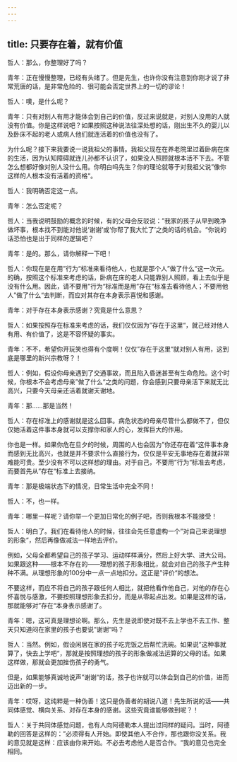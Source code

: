 ```yaml
---
---
---
```

title: 只要存在着，就有价值
---

哲人：那么，你整理好了吗？

青年：正在慢慢整理，已经有头绪了。但是先生，也许你没有注意到你刚才说了非常荒唐的话，是非常危险的、很可能会否定世界上的一切的谬论！

哲人：噢，是什么呢？

青年：只有对别人有用才能体会到自己的价值，反过来说就是，对别人没用的人就没有价值。你是这样说吧？如果按照这种说法往深处想的话，刚出生不久的婴儿以及卧床不起的老人或病人他们就连活着的价值也没有了。

为什么呢？接下来我要说一说我祖父的事情。我祖父现在在养老院里过着卧病在床的生活，因为认知障碍就连儿孙都不认识了，如果没人照顾就根本活不下去。不管怎么想都好像对别人没什么用。你明白吗先生？你的理论就等于对我祖父说”像你这样的人根本没有活着的资格“。

哲人：我明确否定这一点。

青年：怎么否定呢？

哲人：当我说明鼓励的概念的时候，有的父母会反驳说：”我家的孩子从早到晚净做坏事，根本找不到能对他说‘谢谢’或‘你帮了我大忙了’之类的话的机会。“你说的话恐怕也是出于同样的逻辑吧？

青年：是的。那么，请你解释一下吧！

哲人：你现在是在用”行为“标准来看待他人，也就是那个人”做了什么“这一次元。的确，按照这个标准来考虑的话，卧病在床的老人只能靠别人照顾，看上去似乎是没有什么用。因此，请不要用”行为“标准而是用”存在“标准去看待他人；不要用他人”做了什么“去判断，而应对其存在本身表示喜悦和感谢。

青年：对于存在本身表示感谢？究竟是什么意思？

哲人：如果按照存在标准来考虑的话，我们仅仅因为”存在于这里“，就己经对他人有用、有价值了，这是不容怀疑的事实。

青年：不不，希望你开玩笑也得有个度啊！仅仅”存在于这里“就对别人有用，这到底是哪里的新兴宗教呀？！

哲人：例如，假设你母亲遇到了交通事故，而且陷入昏迷甚至有生命危险。这个时候，你根本不会考虑母亲”做了什么“之类的问题，你会感到只要母亲活下来就无比高兴，只要今天母亲还活着就谢天谢地。

青年：那……那是当然！

哲人：存在标准上的感谢就是这么回事。病危状态的母亲尽管什么都做不了，但仅仅她活着这件事本身就可以支撑你和家人的心，发挥巨大的作用。

你也是一样。如果你危在旦夕的时候，周围的人也会因为”你还存在着“这件事本身而感到无比高兴，也就是并不要求什么直接行为，仅仅是平安无事地存在着就非常难能可贵。至少没有不可以这样想的理由。对于自己，不要用”行为“标准去考虑，而要首先从”存在“标准上去接纳。

青年：那是极端状态下的情况，日常生活中完全不同！

哲人：不，也一样。

青年：哪里一样呢？请你举一个更加日常化的例子吧，否则我根本不能接受！

哲人：明白了。我们在看待他人的时候，往往会先任意虚构一个”对自己来说理想的形象“，然后再像做减法一样地去评价。

例如，父母全都希望自己的孩子学习、运动样样满分，然后上好大学、进大公司。如果跟这种——根本不存在的——理想的孩子形象相比，就会对自己的孩子产生种种不满。从理想形象的100分中一点一点地扣分。这正是”评价“的想法。

不要这样，而应不将自己的孩子跟任何人相比，就把他看作他自己，对他的存在心怀喜悦与感激，不要按照理想形象去扣分，而是从零起点出发。如果是这样的话，那就能够对”存在“本身表示感谢了。

青年：嗯，这可真是理想论啊。那么，先生是说即使对既不去上学也不去工作、整天只知道闷在家里的孩子也要说”谢谢“吗？

哲人：当然。例如，假设闲居在家的孩子吃完饭之后帮忙洗碗。如果说”这种事就算了，快去上学吧“，那就是按照理想的孩子的形象做减法运算的父母的话。如果这样做，那就会更加挫伤孩子的勇气。

但是，如果能够真诚地说声”谢谢“的话，孩子也许就可以体会到自己的价值，进而迈出新的一步。

青年：哎呀，这纯粹是一种伪善！这只是伪善者的胡说八道！先生所说的话——共同体感觉、横向关系、对存在本身的感谢。这些究竟谁能够做到呢？！

哲人：关于共同体感觉问题，也有人向阿德勒本人提出过同样的疑问。当时，阿德勒的回答是这样的：”必须得有人开始。即使其他人不合作，那也跟你没关系。我的意见就是这样：应该由你来开始。不必去考虑他人是否合作。“我的意见也完全相同。